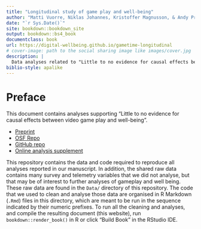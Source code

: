 ```yaml
--- 
title: "Longitudinal study of game play and well-being"
author: "Matti Vuorre, Niklas Johannes, Kristoffer Magnusson, & Andy Przybylski"
date: "`r Sys.Date()`"
site: bookdown::bookdown_site
output: bookdown::bs4_book
documentclass: book
url: https://digital-wellbeing.github.io/gametime-longitudinal
# cover-image: path to the social sharing image like images/cover.jpg
description: |
  Data analyses related to "Little to no evidence for causal effects between video game play and well-being (Vuorre, Johannes, Magnusson, & Przybylski (2021)"
biblio-style: apalike
---
```


# Preface

This document contains analyses supporting "Little to no evidence for causal effects between video game play and well-being".

- [Preprint](todo)  
- [OSF Repo](https://osf.io/fb38n/)  
- [GitHub repo](https://github.com/digital-wellbeing/gametime-longitudinal)  
- [Online analysis supplement](https://digital-wellbeing.github.io/gametime-longitudinal)

This repository contains the data and code required to reproduce all analyses reported in our manuscript. In addition, the shared raw data contains many survey and telemetry variables that we did not analyse, but that may be of interest to further analyses of gameplay and well being. These raw data are found in the `Data/` directory of this repository. The code that we used to clean and analyse those data are organised in R Markdown (`.Rmd`) files in this directory, which are meant to be run in the sequence indicated by their numeric prefixes. To run all the cleaning and analyses, and compile the resulting document (this website), run `bookdown::render_book()` in R or click "Build Book" in the RStudio IDE.
